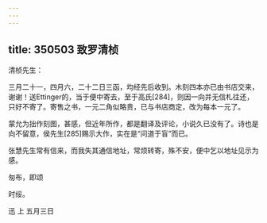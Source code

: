 ```yaml
---
---
---
```

title: 350503 致罗清桢
---




清桢先生：

三月二十一，四月六，二十二日三函，均经先后收到。木刻四本亦已由书店交来，谢谢！送Ettinger的，当于便中寄去，至于高氏[284]，则因一向并无信札往还，只好不寄了。寄售之书，一元二角似略贵，已与书店商定，改为每本一元了。

蒙允为拙作刻图，甚感，但近年所作，都是翻译及评论，小说久已没有了。诗也是向不留意，侯先生[285]赐示大作，实在是“问道于盲”而已。

张慧先生常有信来，而我失其通信地址，常烦转寄，殊不安，便中乞以地址见示为感。

匆布，即颂

时绥。

迅 上 五月三日